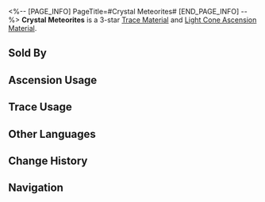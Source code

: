 <%-- [PAGE_INFO]
PageTitle=#Crystal Meteorites#
[END_PAGE_INFO] --%>
{{Item Infobox
|id          = 110212
|image       = Item Crystal Meteorites.png
|type        = Trace Material
|type2       = Light Cone Ascension Material
|invCategory = Upgrade Materials
|rarity      = 3
|effect      = 
|description = The crystals that separate from the Amber Lord's body when THEY swing the celestial hammer. Used to level up Traces moderately for {{Color|h|Preservation}} characters.
|source1     = [[Calyx: Clock Studios Theme Park]]
|source2     = [[Omni-Synthesizer]] &mdash; Material Synthesis
|source3     = [[Embers Exchange]]
|source4     = [[Omni-Synthesizer]] &mdash; Material Exchange
}}
{{Description|People only become aware of the fact that Qlipoth has swung their hammer again from the two phenomena invariably detected afterward: an enormous burst of intense gravitational waves, and "starquakes." Like a gift from the Preservation, the crystal meteorites dash across the dark sky and announce the beginning of a new Era.<br /><br />''"The Genius Society is audacious enough to declare the Amber Lord as the slowest Aeon in the Cosmos, but none of these people have ever successfully observed the entire process of Qlipoth swinging the celestial hammer."''}}
'''Crystal Meteorites''' is a 3-star [[Trace Material]] and [[Light Cone Ascension Material]].

==Sold By==
{{Shop Availability}}

==Ascension Usage==
{{Ascension Usage}}

==Trace Usage==
{{Trace Usage}}

==Other Languages==
{{Other Languages
|en   = Crystal Meteorites
|zhs  = 流星棱晶
|zht  = 流星稜晶
|ja   = 流星プリズム
|ko   = 유성 결정
|es   = Meteoritos de cristal
|fr   = Météorites cristallines
|ru   = Метеоритные кристаллы
|th   = Crystal Meteorites
|vi   = Lăng Tinh Sao Băng
|de   = Kristallene Meteoriten
|id   = Crystal Meteorites
|pt   = Meteoritos de Cristal
}}

==Change History==
{{Change History|2.1}}

==Navigation==
{{Upgrade Material Navbox}}
